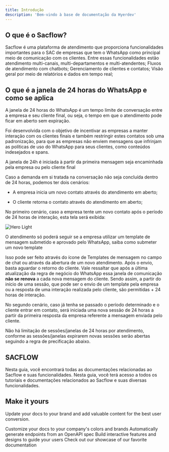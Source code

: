 ```yaml
---
title: Introdução
description: 'Bem-vindo à base de documentação da Hyerdev'
---
```

## O que é o Sacflow?

Sacflow é uma plataforma de atendimento que proporciona funcionalidades importantes para o SAC de empresas que tem o WhatsApp como principal meio de comunicação com os clientes. Entre essas funcionalidades estão atendimento multi-canais, multi-departamentos e multi-atendentes; Fluxos de atendimento com chatbots; Gerenciamento de clientes e contatos; Visão geral por meio de relatórios e dados em tempo real;

## O que é a janela de 24 horas do WhatsApp e como se aplica

A janela de 24 horas do WhatsApp é um tempo limite de conversação entre a empresa e seu cliente final, ou seja, o tempo em que o atendimento pode ficar em aberto sem expiração.

Foi desenvolvida com o objetivo de incentivar as empresas a manter interação com os clientes finais e também restringir estes contatos sob uma padronização, para que as empresas não enviem mensagens que infrinjam as políticas de uso do WhatsApp para seus clientes, como conteúdos indesejados e spans.

<Note>A janela de 24h é iniciada à partir da primeira mensagem seja encaminhada pela empresa ou pelo cliente final</Note>

Caso a demanda em si tratada na conversação não seja concluída dentro de 24 horas, podemos ter dois cenários:

- A empresa inicia um novo contato através do atendimento em aberto;

- O cliente retorna o contato através do atendimento em aberto;

No primeiro cenário, caso a empresa tente um novo contato após o período de 24 horas de interação, esta tela será exibida:

<img
  src = "/images/Aguardando.png"
  alt="Hero Light"
/>

<Note>O atendimento só poderá seguir se a empresa utilizar um template de mensagem submetido e aprovado pelo WhatsApp, saiba como submeter um novo template</Note>


Isso pode ser feito através do ícone de Templates de mensagem no campo de chat ou através da abertura de um novo atendimento. Após o envio, basta aguardar o retorno do cliente. Vale ressaltar que após a última atualização da regra de negócio do WhatsApp essa janela de comunicação **não se renova** a cada nova mensagem do cliente. Sendo assim, a partir do início de uma sessão, que pode ser o envio de um template pela empresa ou a resposta de uma interação realizada pelo cliente, são permitidas + 24 horas de interação.

No segundo cenário, caso já tenha se passado o período determinado e o cliente entrar em contato, será iniciada uma nova sessão de 24 horas a partir da primeira resposta da empresa referente a mensagem enviada pelo cliente.

Não há limitação de sessões/janelas de 24 horas por atendimento, conforme as sessões/janelas expirarem novas sessões serão abertas seguindo a regra de precificação abaixo.



## SACFLOW


<CardGroup cols={2}>
  <Card
    title="Base de Documetação"
    icon="pen-to-square"
    href="https://mintlify.com/docs/quickstart"
  >
    Nesta guia, você encontrará todas as documentações relacionadas ao Sacflow e suas funcionalidades.
  </Card>
  <Card
    title="Tutoriais"
    icon="image"
    href="https://mintlify.com/docs/development"
  >
    Nesta guia, você terá acesso a todos os tutoriais e documentações relacionados ao Sacflow e suas diversas funcionalidades.
  </Card>
</CardGroup>

## Make it yours

Update your docs to your brand and add valuable content for the best user conversion.

<CardGroup cols={2}>
  <Card
    title="Customize Style"
    icon="palette"
    href="https://mintlify.com/docs/settings/global"
  >
    Customize your docs to your company's colors and brands
  </Card>
  <Card
    title="Reference APIs"
    icon="code"
    href="https://mintlify.com/docs/api-playground/openapi"
  >
    Automatically generate endpoints from an OpenAPI spec
  </Card>
  <Card
    title="Add Components"
    icon="screwdriver-wrench"
    href="https://mintlify.com/docs/components/accordion"
  >
    Build interactive features and designs to guide your users
  </Card>
  <Card
    title="Get Inspiration"
    icon="stars"
    href="https://mintlify.com/showcase"
  >
    Check out our showcase of our favorite documentation
  </Card>
</CardGroup>


